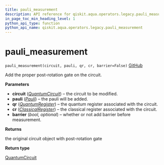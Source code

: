 ```yaml
---
title: pauli_measurement
description: API reference for qiskit.aqua.operators.legacy.pauli_measurement
in_page_toc_min_heading_level: 1
python_api_type: function
python_api_name: qiskit.aqua.operators.legacy.pauli_measurement
---
```


# pauli\_measurement

<span id="qiskit.aqua.operators.legacy.pauli_measurement" />

`pauli_measurement(circuit, pauli, qr, cr, barrier=False)` [GitHub](https://github.com/qiskit-community/qiskit-aqua/tree/stable/0.7/qiskit/aqua/operators/legacy/common.py "view source code")

Add the proper post-rotation gate on the circuit.

**Parameters**

*   **circuit** ([*QuantumCircuit*](qiskit.circuit.QuantumCircuit "qiskit.circuit.QuantumCircuit")) – the circuit to be modified.
*   **pauli** ([*Pauli*](qiskit.quantum_info.Pauli "qiskit.quantum_info.Pauli")) – the pauli will be added.
*   **qr** ([*QuantumRegister*](qiskit.circuit.QuantumRegister "qiskit.circuit.QuantumRegister")) – the quantum register associated with the circuit.
*   **cr** ([*ClassicalRegister*](qiskit.circuit.ClassicalRegister "qiskit.circuit.ClassicalRegister")) – the classical register associated with the circuit.
*   **barrier** (*bool, optional*) – whether or not add barrier before measurement.

**Returns**

the original circuit object with post-rotation gate

**Return type**

[QuantumCircuit](qiskit.circuit.QuantumCircuit "qiskit.circuit.QuantumCircuit")


